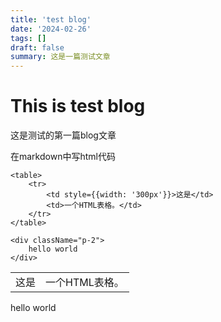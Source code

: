 ```yaml
---
title: 'test blog'
date: '2024-02-26'
tags: []
draft: false
summary: 这是一篇测试文章
---
```


# This is test blog

这是测试的第一篇blog文章

在markdown中写html代码
```
<table>
    <tr>
        <td style={{width: '300px'}}>这是</td>
        <td>一个HTML表格。</td>
    </tr>
</table>

<div className="p-2">
    hello world
</div>
```

<table>
    <tr>
        <td style={{width: '300px'}}>这是</td>
        <td>一个HTML表格。</td>
    </tr>
</table>

<div className="p-2">
    hello world
</div>
